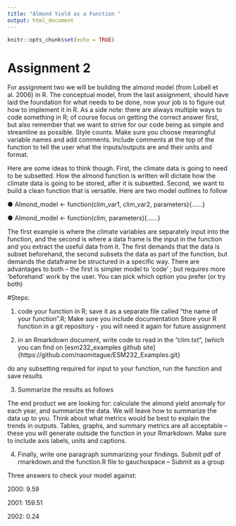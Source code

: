 ```yaml
---
title: "Almond Yield as a Function "
output: html_document
---
```


```r
knitr::opts_chunk$set(echo = TRUE)
```

# Assignment 2
For assignment two we will be building the almond model (from Lobell et al. 2006) in R. The conceptual model, from the last assignment, should have laid the foundation for what needs to be done, now your job is to figure out how to implement it in R. As a side note: there are always multiple ways to code something in R; of course focus on getting the correct answer first, but also remember that we want to strive for our code being as simple and streamline as possible. Style counts. Make sure you choose meaningful variable names and add comments. Include comments at the top of the function to tell the user what the inputs/outputs are and their units and format.

 

Here are some ideas to think though. First, the climate data is going to need to be subsetted. How the almond function is written will dictate how the climate data is going to be stored, after it is subsetted. Second, we want to build a clean function that is versatile. Here are two model outlines to follow

●      Almond_model <- function(clim_var1, clim_var2, parameters){……}

●      Almond_model <- function(clim, parameters){……}

The first example is where the climate variables are separately input into the function, and the second is where a data frame is the input in the function and you extract the useful data from it. The first demands that the data is subset beforehand, the second subsets the data as part of the function, but demands the dataframe be structured in a specific way. There are advantages to both – the first is simpler model to ‘code’ ; but requires more ‘beforehand’ work by the user. You can pick which option you prefer (or try both)

 

#Steps:

1) code your function in R; save it as a separate file called  “the name of your function”.R; Make sure you include documentation
Store your R function in a git repository - you will need it again for future assignment

2) in an Rmarkdown document, write code to read in the “clim.txt”, (which you can find on 
[esm232_examples github site]{https://github.com/naomitague/ESM232_Examples.git} 

do any subsetting required for input to your function, run the function and save results


3) Summarize the results as follows

 

The end product we are looking for: calculate the almond yield anomaly for each year, and summarize the data. We will leave how to summarize the data up to you. Think about what metrics would be best to explain the trends in outputs. Tables, graphs, and summary metrics are all acceptable – these you will generate outside the function in your Rmarkdown.  Make sure to include axis labels, units and captions.

 

4) Finally, write one paragraph summarizing your findings. Submit pdf of rmarkdown.and the function.R file to gauchospace – Submit as a group



 

Three answers to check your model against:

2000: 9.59

2001: 159.51

2002: 0.24
